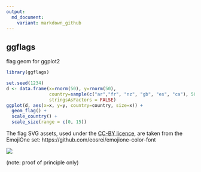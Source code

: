 ```yaml
---
output:
  md_document:
    variant: markdown_github
---
```

## ggflags

flag geom for ggplot2

```r
library(ggflags)

set.seed(1234)
d <- data.frame(x=rnorm(50), y=rnorm(50), 
                country=sample(c("ar","fr", "nz", "gb", "es", "ca"), 50, TRUE), 
                stringsAsFactors = FALSE)
ggplot(d, aes(x=x, y=y, country=country, size=x)) + 
  geom_flag() + 
  scale_country() +
  scale_size(range = c(0, 15))
```

The flag SVG assets, used under the [CC-BY licence](https://github.com/eosrei/emojione-color-font/blob/master/LICENSE-CC-BY.txt), are taken from the EmojiOne set: https://github.com/eosrei/emojione-color-font

![](README_files/figure-markdown_github/flags.png)

(note: proof of principle only)


